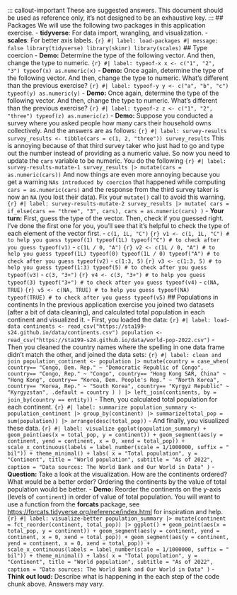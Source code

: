 ::: callout-important These are suggested answers. This document should be used as reference only, it's not designed to be an exhaustive key. ::: ## Packages We will use the following two packages in this application exercise. - **tidyverse**: For data import, wrangling, and visualization. - **scales**: For better axis labels. ```{r} #| label: load-packages #| message: false library(tidyverse) library(skimr) library(scales) ``` ## Type coercion - **Demo:** Determine the type of the following vector. And then, change the type to numeric. ```{r} #| label: typeof-x x <- c("1", "2", "3") typeof(x) as.numeric(x) ``` - **Demo:** Once again, determine the type of the following vector. And then, change the type to numeric. What's different than the previous exercise? ```{r} #| label: typeof-y y <- c("a", "b", "c") typeof(y) as.numeric(y) ``` - **Demo:** Once again, determine the type of the following vector. And then, change the type to numeric. What's different than the previous exercise? ```{r} #| label: typeof-z z <- c("1", "2", "three") typeof(z) as.numeric(z) ``` - **Demo:** Suppose you conducted a survey where you asked people how many cars their household owns collectively. And the answers are as follows: ```{r} #| label: survey-results survey_results <- tibble(cars = c(1, 2, "three")) survey_results ``` This is annoying because of that third survey taker who just had to go and type out the number instead of providing as a numeric value. So now you need to update the `cars` variable to be numeric. You do the following ```{r} #| label: survey-results-mutate-1 survey_results |> mutate(cars = as.numeric(cars)) ``` And now things are even more annoying because you get a warning `NAs introduced by coercion` that happened while computing `cars = as.numeric(cars)` and the response from the third survey taker is now an `NA` (you lost their data). Fix your `mutate()` call to avoid this warning. ```{r} #| label: survey-results-mutate-2 survey_results |> mutate( cars = if_else(cars == "three", "3", cars), cars = as.numeric(cars) ) ``` - **Your turn:** First, guess the type of the vector. Then, check if you guessed right. I've done the first one for you, you'll see that it's helpful to check the type of each element of the vector first. - `c(1, 1L, "C")` ```{r} v1 <- c(1, 1L, "C") # to help you guess typeof(1) typeof(1L) typeof("C") # to check after you guess typeof(v1) ``` - `c(1L / 0, "A")` ```{r} v2 <- c(1L / 0, "A") # to help you guess typeof(1L) typeof(0) typeof(1L / 0) typeof("A") # to check after you guess typeof(v2) ``` - `c(1:3, 5)` ```{r} v3 <- c(1:3, 5) # to help you guess typeof(1:3) typeof(5) # to check after you guess typeof(v3) ``` - `c(3, "3+")` ```{r} v4 <- c(3, "3+") # to help you guess typeof(3) typeof("3+") # to check after you guess typeof(v4) ``` - `c(NA, TRUE)` ```{r} v5 <- c(NA, TRUE) # to help you guess typeof(NA) typeof(TRUE) # to check after you guess typeof(v5) ``` ## Populations in continents In the previous application exercise you joined two datasets (after a bit of data cleaning), and calculated total population in each continent and visualized it. - First, you loaded the data: ```{r} #| label: load-data continents <- read_csv("https://sta199-s24.github.io/data/continents.csv") population <- read_csv("https://sta199-s24.github.io/data/world-pop-2022.csv") ``` - Then you cleaned the country names where the spelling in one data frame didn't match the other, and joined the data sets: ```{r} #| label: clean and join population_continent <- population |> mutate(country = case_when( country== "Congo, Dem. Rep." ~ "Democratic Republic of Congo", country== "Congo, Rep." ~ "Congo", country== "Hong Kong SAR, China" ~ "Hong Kong", country== "Korea, Dem. People's Rep." ~ "North Korea", country== "Korea, Rep." ~ "South Korea", country== "Kyrgyz Republic" ~ "Kyrgyzstan", .default = country ) ) |> left_join(continents, by = join_by(country == entity)) ``` - Then, you calculated total population for each continent. ```{r} #| label: summarize population_summary <- population_continent |> group_by(continent) |> summarize(total_pop = sum(population)) |> arrange(desc(total_pop)) ``` - And finally, you visualized these data. ```{r} #| label: visualize ggplot(population_summary) + geom_point(aes(x = total_pop, y = continent)) + geom_segment(aes(y = continent, yend = continent, x = 0, xend = total_pop)) + scale_x_continuous(labels = label_number(scale = 1/1000000, suffix = " bil")) + theme_minimal() + labs( x = "Total population", y = "Continent", title = "World population", subtitle = "As of 2022", caption = "Data sources: The World Bank and Our World in Data" ) ``` - **Question:** Take a look at the visualization. How are the continents ordered? What would be a better order? Ordering the continents by the value of total population would be better. - **Demo:** Reorder the continents on the y-axis (levels of `continent`) in order of value of total population. You will want to use a function from the **forcats** package, see <https://forcats.tidyverse.org/reference/index.html> for inspiration and help. ```{r} #| label: visualize-better population_summary |> mutate(continent = fct_reorder(continent, total_pop)) |> ggplot() + geom_point(aes(x = total_pop, y = continent)) + geom_segment(aes(y = continent, yend = continent, x = 0, xend = total_pop)) + geom_segment(aes(y = continent, yend = continent, x = 0, xend = total_pop)) + scale_x_continuous(labels = label_number(scale = 1/1000000, suffix = " bil")) + theme_minimal() + labs( x = "Total population", y = "Continent", title = "World population", subtitle = "As of 2022", caption = "Data sources: The World Bank and Our World in Data" ) ``` - **Think out loud:** Describe what is happening in the each step of the code chunk above. Answers may vary.